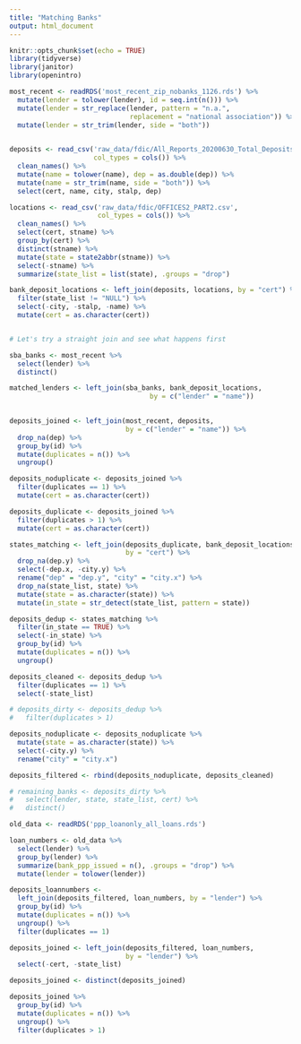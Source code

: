 ```yaml
---
title: "Matching Banks"
output: html_document
---
```


```r
knitr::opts_chunk$set(echo = TRUE)
library(tidyverse)
library(janitor)
library(openintro)
```

```r

most_recent <- readRDS('most_recent_zip_nobanks_1126.rds') %>%
  mutate(lender = tolower(lender), id = seq.int(n())) %>%
  mutate(lender = str_replace(lender, pattern = "n.a.", 
                              replacement = "national association")) %>%
  mutate(lender = str_trim(lender, side = "both"))
  

```

```r

deposits <- read_csv('raw_data/fdic/All_Reports_20200630_Total_Deposits.csv',
                     col_types = cols()) %>%
  clean_names() %>%
  mutate(name = tolower(name), dep = as.double(dep)) %>%
  mutate(name = str_trim(name, side = "both")) %>%
  select(cert, name, city, stalp, dep)

locations <- read_csv('raw_data/fdic/OFFICES2_PART2.csv',
                      col_types = cols()) %>%
  clean_names() %>%
  select(cert, stname) %>%
  group_by(cert) %>%
  distinct(stname) %>%
  mutate(state = state2abbr(stname)) %>%
  select(-stname) %>%
  summarize(state_list = list(state), .groups = "drop")

bank_deposit_locations <- left_join(deposits, locations, by = "cert") %>%
  filter(state_list != "NULL") %>%
  select(-city, -stalp, -name) %>%
  mutate(cert = as.character(cert))



```

```r

# Let's try a straight join and see what happens first

sba_banks <- most_recent %>%
  select(lender) %>%
  distinct()

matched_lenders <- left_join(sba_banks, bank_deposit_locations, 
                                   by = c("lender" = "name"))
  

```

```r
deposits_joined <- left_join(most_recent, deposits, 
                             by = c("lender" = "name")) %>%
  drop_na(dep) %>%
  group_by(id) %>%
  mutate(duplicates = n()) %>%
  ungroup()

deposits_noduplicate <- deposits_joined %>%
  filter(duplicates == 1) %>%
  mutate(cert = as.character(cert))

deposits_duplicate <- deposits_joined %>%
  filter(duplicates > 1) %>%
  mutate(cert = as.character(cert))
```


```r
states_matching <- left_join(deposits_duplicate, bank_deposit_locations,
                             by = "cert") %>%
  drop_na(dep.y) %>%
  select(-dep.x, -city.y) %>%
  rename("dep" = "dep.y", "city" = "city.x") %>%
  drop_na(state_list, state) %>%
  mutate(state = as.character(state)) %>%
  mutate(in_state = str_detect(state_list, pattern = state))

deposits_dedup <- states_matching %>%
  filter(in_state == TRUE) %>%
  select(-in_state) %>%
  group_by(id) %>%
  mutate(duplicates = n()) %>%
  ungroup()

deposits_cleaned <- deposits_dedup %>%
  filter(duplicates == 1) %>%
  select(-state_list)

# deposits_dirty <- deposits_dedup %>%
#   filter(duplicates > 1)

deposits_noduplicate <- deposits_noduplicate %>%
  mutate(state = as.character(state)) %>%
  select(-city.y) %>%
  rename("city" = "city.x")

deposits_filtered <- rbind(deposits_noduplicate, deposits_cleaned)

# remaining_banks <- deposits_dirty %>%
#   select(lender, state, state_list, cert) %>%
#   distinct()

```

```r

old_data <- readRDS('ppp_loanonly_all_loans.rds')

loan_numbers <- old_data %>%
  select(lender) %>%
  group_by(lender) %>%
  summarize(bank_ppp_issued = n(), .groups = "drop") %>%
  mutate(lender = tolower(lender))

```

```r
deposits_loannumbers <- 
  left_join(deposits_filtered, loan_numbers, by = "lender") %>%
  group_by(id) %>%
  mutate(duplicates = n()) %>%
  ungroup() %>%
  filter(duplicates == 1)
```


```r
deposits_joined <- left_join(deposits_filtered, loan_numbers,
                             by = "lender") %>%
  select(-cert, -state_list)

deposits_joined <- distinct(deposits_joined)

deposits_joined %>%
  group_by(id) %>%
  mutate(duplicates = n()) %>%
  ungroup() %>%
  filter(duplicates > 1)
```

